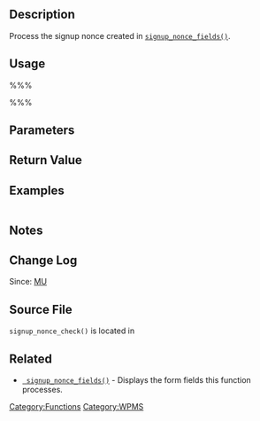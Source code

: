 {{Stub}}
== Description ==
Process the signup nonce created in <tt>[[Function Reference/signup_nonce_fields|signup_nonce_fields()]]</tt>.

== Usage ==
%%%<?php signup_nonce_check( $result ); ?>%%%
== Parameters ==
{{Parameter|$result|array|????|required}}

== Return Value ==
{{Return|$result|array|entry parameter is returned if nonce checks out, otherwise thread dies with message "Please try again."}}

== Examples ==
<pre></pre>

== Notes ==

== Change Log ==
Since: [[Version MU|MU]]

== Source File ==
<tt>signup_nonce_check()</tt> is located in {{Trac|wp-includes/ms-functions.php}}

== Related ==

* <tt>[[Function_Reference/signup_nonce_fields | signup_nonce_fields()]]</tt> - Displays the form fields this function processes.

{{Nonces}}
{{Tag Footer}}

[[Category:Functions]]
[[Category:WPMS]]